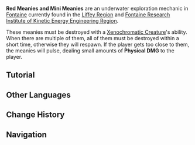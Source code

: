 {{Terminology Infobox
|image  = Red Meanies.png
|type   = Exploration
|region = Fontaine
}}
'''Red Meanies and Mini Meanies''' are an underwater exploration mechanic in [[Fontaine]] currently found in the [[Liffey Region]] and [[Fontaine Research Institute of Kinetic Energy Engineering Region]].

These meanies must be destroyed with a [[Xenochromatic Creature]]'s ability. When there are multiple of them, all of them must be destroyed within a short time, otherwise they will respawn. If the player gets too close to them, the meanies will pulse, dealing small amounts of '''Physical DMG''' to the player.{{Verify|how much damage?}}

==Tutorial==
{{Tutorial|Red Meanies and Mini Meanies}}

==Other Languages==
{{Other Languages
|en      = Red Meanies and Mini Meanies
|zhs     = 红恶棍与小小恶棍
|zhs_rm  = 
|zht     = 紅惡棍與小小惡棍
|zht_rm  = 
|zh_tl   = 
|ja      = レッドミーニーとリトルミーニー
|ja_rm   = Reddo Miinii to Ritoru Miinii
|ja_tl   = Red Meanies and Little Meanies
|ko      = 붉은 악당과 꼬마 악당
|ko_rm   = 
|ko_tl   = 
|es      = Pícaro rojo y picarillos
|es_tl   = Red Rascal and Little Rascals
|fr      = Filous rouges et petits filous
|fr_tl   = Red Tricksters and Little Tricksters
|ru      = Алый проказник и мелкие проказники
|ru_tl   = 
|th      = อันธพาลตัวจิ๋วและอันธพาลสีแดง
|th_rm   = 
|th_tl   = 
|vi      = Lưu Manh Đỏ Và Lưu Manh Nhỏ
|vi_tl   = 
|de      = Das rote und die kleinen Übel
|de_tl   = The Red and the Small Devils
|id      = Red Ruffian dan Little Ruffian
|id_tl   = Red Ruffian and Little Ruffian
|pt      = Encrenqueiro Vermelho e Pequenos Encrenqueiros
|pt_tl   = 
|tr      = Kızıl Zorbalar ve Küçük Zorbalar
|tr_tl   = Red Bullies and Small Bullies
|it      = Rubigoldi e Minigoldi
|it_tl   = 
}}

==Change History==
{{Change History|4.1}}

==Navigation==
{{Exploration Navbox|Fontaine}}